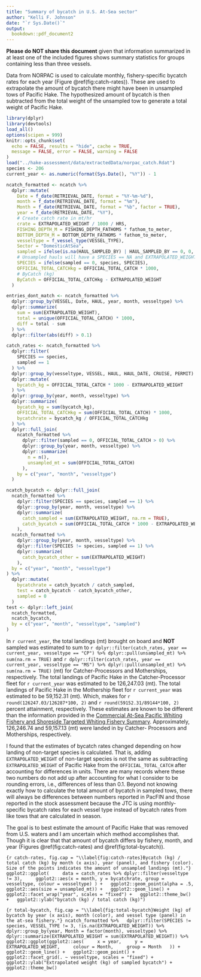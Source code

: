 ```yaml
---
title: "Summary of bycatch in U.S. At-Sea sector"
author: "Kelli F. Johnson"
date: "`r Sys.Date()`"
output:
  bookdown::pdf_document2
---
```


**Please do NOT share this document** given that information summarized in
at least one of the included figures shows summary statistics for groups
containing less than three vessels.

Data from NORPAC is used to calculate monthly, fishery-specific bycatch rates
for each year (Figure \@ref(fig:catch-rates)). These are used to extrapolate
the amount of bycatch there might have been in unsampled tows of Pacific Hake.
The hypothesized amount of bycatch is then subtracted from the total weight of
the unsampled tow to generate a total weight of Pacific Hake.

```r
library(dplyr)
library(devtools)
load_all()
options(scipen = 999)
knitr::opts_chunk$set(
  echo = FALSE, results = "hide", cache = TRUE,
  message = FALSE, error = FALSE, warning = FALSE
)
load("../hake-assessment/data/extractedData/norpac_catch.Rdat")
species <- 206
current_year <- as.numeric(format(Sys.Date(), "%Y")) - 1

ncatch_formatted <- ncatch %>%
  dplyr::mutate(
    Date = f_date(RETRIEVAL_DATE, format = "%Y-%m-%d"),
    month = f_date(RETRIEVAL_DATE, format = "%m"),
    Month = f_date(RETRIEVAL_DATE, format = "%b", factor = TRUE),
    year = f_date(RETRIEVAL_DATE, "%Y"),
    # Create catch rate in mt/hr
    crate = EXTRAPOLATED_WEIGHT / 1000 / HRS,
    FISHING_DEPTH_M = FISHING_DEPTH_FATHOMS * fathom_to_meter,
    BOTTOM_DEPTH_M = BOTTOM_DEPTH_FATHOMS * fathom_to_meter,
    vesseltype = f_vessel_type(VESSEL_TYPE),
    Sector = "DomesticAtSea",
    sampled = ifelse(is.na(HAUL_SAMPLED_BY) | HAUL_SAMPLED_BY == 0, 0, 1),
    # Unsampled hauls will have a SPECIES == NA and EXTRAPOLATED_WEIGHT == NA
    SPECIES = ifelse(sampled == 0, species, SPECIES),
    OFFICIAL_TOTAL_CATCHkg = OFFICIAL_TOTAL_CATCH * 1000,
    # ByCatch (kg)
    ByCatch = OFFICIAL_TOTAL_CATCHkg - EXTRAPOLATED_WEIGHT
  )

entries_dont_match <- ncatch_formatted %>%
  dplyr::group_by(VESSEL, Date, HAUL, year, month, vesseltype) %>%
  dplyr::summarize(
    sum = sum(EXTRAPOLATED_WEIGHT),
    total = unique(OFFICIAL_TOTAL_CATCH) * 1000,
    diff = total - sum
  ) %>%
  dplyr::filter(abs(diff) > 0.1)

catch_rates <- ncatch_formatted %>%
  dplyr::filter(
    SPECIES == species,
    sampled == 1
  ) %>%
  dplyr::group_by(vesseltype, VESSEL, HAUL, HAUL_DATE, CRUISE, PERMIT) %>%
  dplyr::mutate(
    bycatch_kg = OFFICIAL_TOTAL_CATCH * 1000 - EXTRAPOLATED_WEIGHT
  ) %>%
  dplyr::group_by(year, month, vesseltype) %>%
  dplyr::summarize(
    bycatch_kg = sum(bycatch_kg),
    OFFICIAL_TOTAL_CATCHkg = sum(OFFICIAL_TOTAL_CATCH) * 1000,
    bycatchrate = bycatch_kg / OFFICIAL_TOTAL_CATCHkg
  ) %>%
  dplyr::full_join(
    ncatch_formatted %>%
      dplyr::filter(sampled == 0, OFFICIAL_TOTAL_CATCH > 0) %>%
      dplyr::group_by(year, month, vesseltype) %>%
      dplyr::summarize(
        n = n(),
        unsampled_mt = sum(OFFICIAL_TOTAL_CATCH)
      ),
    by = c("year", "month", "vesseltype")
  )

ncatch_bycatch <- dplyr::full_join(
  ncatch_formatted %>%
    dplyr::filter(SPECIES == species, sampled == 1) %>%
    dplyr::group_by(year, month, vesseltype) %>%
    dplyr::summarize(
      catch_sampled = sum(EXTRAPOLATED_WEIGHT, na.rm = TRUE),
      catch_bycatch = sum(OFFICIAL_TOTAL_CATCH * 1000 - EXTRAPOLATED_WEIGHT, na.rm = TRUE)
    ),
  ncatch_formatted %>%
    dplyr::group_by(year, month, vesseltype) %>%
    dplyr::filter(SPECIES != species, sampled == 1) %>%
    dplyr::summarize(
      catch_bycatch_other = sum(EXTRAPOLATED_WEIGHT)
    ),
  by = c("year", "month", "vesseltype")
) %>%
  dplyr::mutate(
    bycatchrate = catch_bycatch / catch_sampled,
    test = catch_bycatch - catch_bycatch_other,
    sampled = 0
  )
test <- dplyr::left_join(
  ncatch_formatted,
  ncatch_bycatch,
  by = c("year", "month", "vesseltype", "sampled")
)
```

In `r current_year`, the total landings (mt) brought on board and **NOT**
sampled was estimated to sum to
`r dplyr::filter(catch_rates, year == current_year, vesseltype == "CP") %>% dplyr::pull(unsampled_mt) %>% sum(na.rm = TRUE)` and
`r dplyr::filter(catch_rates, year == current_year, vesseltype == "MS") %>% dplyr::pull(unsampled_mt) %>% sum(na.rm = TRUE)` (mt)
for Catcher-Processors and Motherships, respectively. The total landings of
Pacific Hake in the Catcher-Processor fleet for `r current_year` was estimated
to be 126,247.03 (mt). The total landings of Pacific Hake in the Mothership
fleet for `r current_year` was estimated to be 59,152.31 (mt). Which, makes for
`r round(126247.03/126287*100, 2)` and `r round(59152.31/89144*100, 2)`
percent attainment, respectively. These estimates are known to be different
than the information provided in the [Commercial At-Sea Pacific Whiting Fishery
and Shoreside Targeted Whiting Fishery Summary
](https://reports.psmfc.org/pacfin/f?p=501:202::INITIAL:YES:::).
Approximately, 126,246.74 and 59,157.13 (mt) were landed in by Catcher-
Processors and Motherships, respectively.

I found that the estimates of bycatch rates changed depending on how landing of
non-target species is calculated. That is, adding `EXTRAPOLATED_WEIGHT` of
non-target species is not the same as subtracting `EXTRAPOLATED_WEIGHT` of
Pacific Hake from the `OFFICIAL_TOTAL_CATCH` after accounting for differences
in units. There are many records where these two numbers do not add up after
accounting for what I consider to be rounding errors, i.e., differences of
less than 0.1. Beyond not knowing exactly how to calculate the total amount
of bycatch in sampled tows, there will always be differences between
numbers reported in PacFIN and those reported in the stock assessment
because the JTC is using monthly-specific bycatch rates for each vessel type
instead of bycatch rates from like tows that are calculated in season.

The goal is to best estimate the amount of Pacific Hake that was removed
from U.S. waters and I am uncertain which method accomplishes that. Though
it is clear that that amount of bycatch differs by fishery, month, and
year (Figures \@ref(fig:catch-rates) and \@ref(fig:total-bycatch)).

```{r catch-rates, fig.cap = "\\label{fig:catch-rates}Bycatch (kg) / total catch (kg) by month (x axis), year (panel), and fishery (color). Size of the points indicates the amount of unsampled landings (mt)."}
ggplot2::ggplot(
    data = catch_rates %>% dplyr::filter(vesseltype != 3),
    ggplot2::aes(x = month, y = bycatchrate, group = vesseltype, colour = vesseltype)
) +
  ggplot2::geom_point(alpha = .5, ggplot2::aes(size = unsampled_mt)) +
  ggplot2::geom_line() +
  ggplot2::facet_wrap("year", scales = "fixed") +
  ggplot2::theme_bw() +
  ggplot2::ylab("bycatch (kg) / total catch (kg)")
```

```{r total-bycatch, fig.cap = "\\label{fig:total-bycatch}Weight (kg) of bycatch by year (x axis), month (color), and vessel type (panel) in the at-sea fishery."}
ncatch_formatted %>%
  dplyr::filter(SPECIES != species, VESSEL_TYPE != 3, !is.na(EXTRAPOLATED_WEIGHT)) %>%
  dplyr::group_by(year, Month = factor(month), vesseltype) %>%
  dplyr::summarize(EXTRAPOLATED_WEIGHT = sum(EXTRAPOLATED_WEIGHT)) %>%
  ggplot2::ggplot(ggplot2::aes(
    x = year,
    y = EXTRAPOLATED_WEIGHT,
    colour = Month,
    group = Month
  )) +
  ggplot2::geom_line() +
  ggplot2::geom_point() +
  ggplot2::facet_grid(. ~ vesseltype, scales = "fixed") +
  ggplot2::ylab("Extrapolated weight (kg) of sampled bycatch") +
  ggplot2::theme_bw()
```
